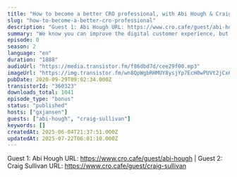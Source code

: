 ```yaml
---
title: "How to become a better CRO professional, with Abi Hough & Craig Sullivan"
slug: "how-to-become-a-better-cro-professional"
description: "Guest 1: Abi Hough URL: https://www.cro.cafe/guest/abi-hough | Guest 2: Craig Sullivan URL: https://www.cro.cafe/guest/craig-sullivan"
summary: "We know you can improve the digital customer experience, but how do you improve yourself? Abi & Craig show to keep learning & developing as a CRO professional"
episode: 0
season: 2
language: "en"
duration: "1888"
audioUrl: "https://media.transistor.fm/f86dbd7d/cee29f00.mp3"
imageUrl: "https://img.transistor.fm/wn8QpWgbRHMUY8ysjYp7EcH0wPUVt2jCx6zrZkQ6GxE/rs:fill:3000:3000:1/q:60/aHR0cHM6Ly9pbWct/dXBsb2FkLXByb2R1/Y3Rpb24udHJhbnNp/c3Rvci5mbS9hMjRm/MmFjOTdkYzAwOTJl/YmZjN2NiOGI2NWZl/ZWZiZC5qcGVn.webp"
pubDate: 2020-09-29T09:02:34.000Z
transistorId: "360323"
downloads_total: 1041
episode_type: "bonus"
status: "published"
hosts: ["gxjansen"]
guests: ["abi-hough", "craig-sullivan"]
keywords: []
createdAt: 2025-06-04T21:37:51.000Z
updatedAt: 2025-07-22T06:01:10.000Z
---
```


Guest 1: Abi Hough URL: https://www.cro.cafe/guest/abi-hough | Guest 2: Craig Sullivan URL: https://www.cro.cafe/guest/craig-sullivan

